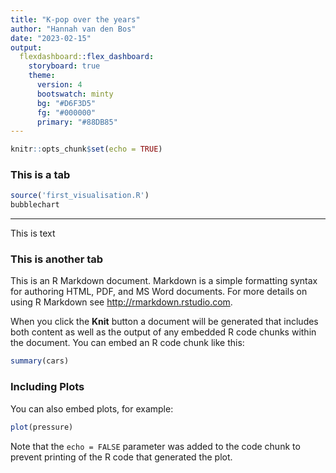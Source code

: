 ```yaml
---
title: "K-pop over the years"
author: "Hannah van den Bos"
date: "2023-02-15"
output: 
  flexdashboard::flex_dashboard:
    storyboard: true
    theme: 
      version: 4
      bootswatch: minty
      bg: "#D6F3D5"
      fg: "#000000"
      primary: "#88DB85"
---
```


```r
knitr::opts_chunk$set(echo = TRUE)
```


### This is a tab
```r
source('first_visualisation.R')
bubblechart
```

------------------------------------------------------------

This is text

### This is another tab

This is an R Markdown document. Markdown is a simple formatting syntax for authoring HTML, PDF, and MS Word documents. For more details on using R Markdown see <http://rmarkdown.rstudio.com>.

When you click the **Knit** button a document will be generated that includes both content as well as the output of any embedded R code chunks within the document. You can embed an R code chunk like this:

```r
summary(cars)
```

### Including Plots

You can also embed plots, for example:

```r
plot(pressure)
```

Note that the `echo = FALSE` parameter was added to the code chunk to prevent printing of the R code that generated the plot.
